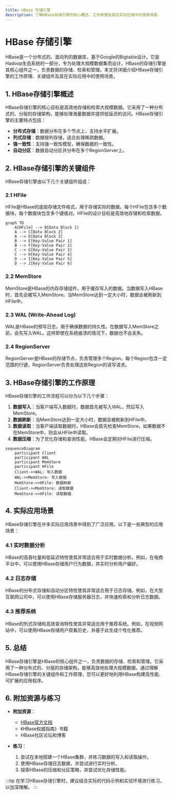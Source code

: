 ```yaml
---
title: HBase 存储引擎
description: 了解HBase存储引擎的核心概念、工作原理及其在实际应用中的使用场景。
---
```


# HBase 存储引擎

HBase是一个分布式的、面向列的数据库，基于Google的Bigtable设计。它是Hadoop生态系统的一部分，专为处理大规模数据集而设计。HBase的存储引擎是其核心组件之一，负责数据的存储、检索和管理。本文将详细介绍HBase存储引擎的工作原理、关键组件及其在实际应用中的使用场景。

## 1. HBase存储引擎概述

HBase存储引擎的核心目标是高效地存储和检索大规模数据。它采用了一种分布式的、分层的存储架构，能够处理海量数据并提供低延迟的访问。HBase存储引擎的主要特点包括：

- **分布式存储**：数据分布在多个节点上，支持水平扩展。
- **列式存储**：数据按列存储，适合处理稀疏数据。
- **强一致性**：支持强一致性模型，确保数据的一致性。
- **自动分区**：数据自动分区并分布在多个RegionServer上。

## 2. HBase存储引擎的关键组件

HBase存储引擎由以下几个关键组件组成：

### 2.1 HFile

HFile是HBase的底层存储文件格式，用于存储实际的数据。每个HFile包含多个数据块，每个数据块包含多个键值对。HFile的设计目标是高效地存储和检索数据。

```mermaid
graph TD
    A[HFile] --> B[Data Block 1]
    A --> C[Data Block 2]
    A --> D[Data Block 3]
    B --> E[Key-Value Pair 1]
    B --> F[Key-Value Pair 2]
    C --> G[Key-Value Pair 3]
    C --> H[Key-Value Pair 4]
    D --> I[Key-Value Pair 5]
    D --> J[Key-Value Pair 6]
```

### 2.2 MemStore

MemStore是HBase的内存存储组件，用于缓存写入的数据。当数据写入HBase时，首先会被写入MemStore。当MemStore达到一定大小时，数据会被刷新到HFile中。

### 2.3 WAL (Write-Ahead Log)

WAL是HBase的预写日志，用于确保数据的持久性。在数据写入MemStore之前，会先写入WAL。这样即使在系统崩溃的情况下，数据也不会丢失。

### 2.4 RegionServer

RegionServer是HBase的存储节点，负责管理多个Region。每个Region包含一定范围的行键，RegionServer负责处理这些Region的读写请求。

## 3. HBase存储引擎的工作原理

HBase存储引擎的工作流程可以分为以下几个步骤：

1. **数据写入**：当客户端写入数据时，数据首先被写入WAL，然后写入MemStore。
2. **数据刷新**：当MemStore达到一定大小时，数据会被刷新到HFile中。
3. **数据读取**：当客户端读取数据时，HBase会首先检查MemStore，如果数据不在MemStore中，则会从HFile中读取。
4. **数据压缩**：为了优化存储和查询性能，HBase会定期对HFile进行压缩。

```mermaid
sequenceDiagram
    participant Client
    participant WAL
    participant MemStore
    participant HFile
    Client->>WAL: 写入数据
    WAL->>MemStore: 写入数据
    MemStore->>HFile: 数据刷新
    Client->>MemStore: 读取数据
    MemStore->>HFile: 读取数据
```

## 4. 实际应用场景

HBase存储引擎在许多实际应用场景中得到了广泛应用，以下是一些典型的应用场景：

### 4.1 实时数据分析

HBase的高吞吐量和低延迟特性使其非常适合用于实时数据分析。例如，在电商平台中，可以使用HBase存储用户行为数据，并实时分析用户偏好。

### 4.2 日志存储

HBase的分布式存储和自动分区特性使其非常适合用于日志存储。例如，在大型互联网公司中，可以使用HBase存储服务器日志，并快速检索和分析日志数据。

### 4.3 推荐系统

HBase的列式存储和高效查询特性使其非常适合用于推荐系统。例如，在视频网站中，可以使用HBase存储用户观看历史，并基于此生成个性化推荐。

## 5. 总结

HBase存储引擎是HBase的核心组件之一，负责数据的存储、检索和管理。它采用了一种分布式的、分层的存储架构，能够高效地处理大规模数据。通过理解HBase存储引擎的关键组件和工作原理，您可以更好地利用HBase构建高性能、可扩展的应用程序。

## 6. 附加资源与练习

- **附加资源**：
  - [HBase官方文档](https://hbase.apache.org/)
  - 《HBase权威指南》书籍
  - HBase社区论坛和博客

- **练习**：
  1. 尝试在本地搭建一个HBase集群，并练习数据的写入和读取操作。
  2. 使用HBase存储日志数据，并尝试进行实时分析。
  3. 探索HBase的压缩和分区策略，并尝试优化存储性能。

:::tip
在学习HBase存储引擎时，建议结合实际的代码示例和实验环境进行练习，以加深理解。
:::